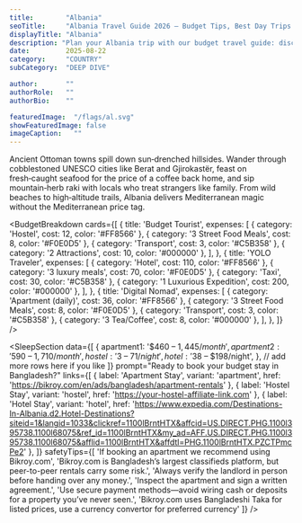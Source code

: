 ---
title:        "Albania"
seoTitle:     "Albania Travel Guide 2026 – Budget Tips, Best Day Trips & Where to Stay"
displayTitle: "Albania"
description: "Plan your Albania trip with our budget travel guide: discover hidden beaches, mountain hikes, and affordable stays in Europe’s best-kept secret."
date:         2025-08-22
category:     "COUNTRY"
subCategory:  "DEEP DIVE"

author:       ""
authorRole:   ""
authorBio:    ""

featuredImage:  "/flags/al.svg"
showFeaturedImage: false
imageCaption:   ""
---

<CountryPhoto
  src="/blogCountryImages/albania/albania-berat.jpg"
  alt="Historic city of Berat in Albania, World Heritage Site by UNESCO"
  caption="Historic city of Berat in Albania, World Heritage Site by UNESCO"
/>

Ancient Ottoman towns spill down sun‑drenched hillsides. Wander through cobblestoned UNESCO cities like Berat and Gjirokastër, feast on fresh‑caught seafood for the price of a coffee back home, and sip mountain‑herb raki with locals who treat strangers like family. From wild beaches to high‑altitude trails, Albania delivers Mediterranean magic without the Mediterranean price tag.

<BudgetBreakdown
  cards={[
    {
      title: 'Budget Tourist',
      expenses: [
        { category: 'Hostel',            cost: 12, color: '#FF8566' },
        { category: '3 Street Food Meals', cost: 8,  color: '#F0E0D5' },
        { category: 'Transport',         cost: 3,  color: '#C5B358' },
        { category: '2 Attractions',      cost: 10,  color: '#000000' },
      ],
    },
    {
      title: 'YOLO Traveler',
      expenses: [
        { category: 'Hotel',               cost: 110, color: '#FF8566' },
        { category: '3 luxury meals',      cost: 70,  color: '#F0E0D5' },
        { category: 'Taxi',                cost: 30,  color: '#C5B358' },
        { category: '1 Luxurious Expedition', cost: 200, color: '#000000' },
      ],
    },
    {
      title: 'Digital Nomad',
      expenses: [
        { category: 'Apartment (daily)',   cost: 36, color: '#FF8566' },
        { category: '3 Street Food Meals', cost: 8,  color: '#F0E0D5' },
        { category: 'Transport',           cost: 3,  color: '#C5B358' },
        { category: '3 Tea/Coffee',        cost: 8,  color: '#000000' },
      ],
    },
  ]}
/>


<FlightCTA
  title="Book Cheap Flights to Albania"
  subtitle="Your $30 a Day Adventure Awaits!"
  buttonText="Book Now"
  href="https://www.expedia.com/Destinations-In-Albania.d2.Flight-Destinations?siteid=1&langid=1033&clickref=1011lByMUKiv&affcid=US.DIRECT.PHG.1100l395738.1100l68075&ref_id=1011lByMUKiv&my_ad=AFF.US.DIRECT.PHG.1100l395738.1100l68075&afflid=1011lByMUKiv&affdtl=PHG.1011lByMUKiv.PZ2Ey6YZl2"
/>

<TourSectionStarter
  subHeader="Best Day Trips in Albania – Mountains, Riviera & Hidden Gems on a Budget"
  paragraph="Albania isn’t just beaches and mountain views. Hike the legendary Valbona‑to‑Theth trail across the Accursed Mountains, cruise the emerald waters of Komani Lake, or wander the ancient ruins of Butrint where Greek, Roman, and Ottoman history collide. Take a hair‑raising drive along the Llogara Pass for jaw‑dropping Riviera panoramas, or join a local guide to discover hidden waterfalls and the Blue Eye spring. Whether you’re chasing adrenaline, culture, or postcard‑perfect scenery, these day trips will connect you to the real Albania."
/>


<TourCTA
  partnerId="P00249582"
  widgetRef="W-a2e8ca05-f5bc-47f6-9887-14d9c0b6f368"
  toursLink="https://www.viator.com/en-CA/Albania/d4471?pid=P00249582&mcid=42383&medium=link"
  destination="Albania"
/>

<SleepSectionStarter
  subHeader="Where to Stay in Albania – Budget Hostels, Boutique Hotels & Coastal Bungalows"
  paragraph="Visit between May and September for warm seas and lively coastal towns, or in spring and autumn for quieter trails and crisp mountain air. In Tirana, hostel dorms start for less than a street‑side espresso, while boutique stays and family‑run guesthouses deliver charm without the splurge. Along the Riviera, you’ll find beachfront bungalows in Ksamil, stone‑built inns in Himarë, and hilltop homestays in Berat — all often costing far less than you’d expect. Whether you’re a backpacker stretching every lek, a digital nomad seeking a scenic base, or a comfort‑lover hunting for a steal, your perfect night’s sleep in Albania is just a booking away."
/>


<SleepSection
  data={[
    {
      apartment1: '$460 – $1,445/month',
      apartment2: '$590 – $1,710/month',
      hostel:     '$3 – $71/night',
      hotel:      '$38 – $198/night',
    },
    // add more rows here if you like
  ]}
  prompt="Ready to book your budget stay in Bangladesh?"
  links={[
    {
      label:   'Apartment Stay',
      variant: 'apartment',
      href:    'https://bikroy.com/en/ads/bangladesh/apartment-rentals'
    },
    {
      label:   'Hostel Stay',
      variant: 'hostel',
      href:    'https://your-hostel-affiliate-link.com'
    },
    {
      label:   'Hotel Stay',
      variant: 'hotel',
      href:    'https://www.expedia.com/Destinations-In-Albania.d2.Hotel-Destinations?siteid=1&langid=1033&clickref=1100lBrntHTX&affcid=US.DIRECT.PHG.1100l395738.1100l68075&ref_id=1100lBrntHTX&my_ad=AFF.US.DIRECT.PHG.1100l395738.1100l68075&afflid=1100lBrntHTX&affdtl=PHG.1100lBrntHTX.PZCTPmcPe2'
    },
  ]}
  safetyTips={[
    'If booking an apartment we recommend using Bikroy.com',
    'Bikroy.com is Bangladesh’s largest classifieds platform, but peer-to-peer rentals carry some risk.',
    'Always verify the landlord in person before handing over any money.',
    'Inspect the apartment and sign a written agreement.',
    'Use secure payment methods—avoid wiring cash or deposits for a property you’ve never seen.',
    'Bikroy.com uses Bangladeshi Taka for listed prices, use a currency convertor for preferred currency'
  ]}
/>


